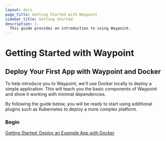 ```yaml
---
layout: docs
page_title: Getting Started with Waypoint
sidebar_title: Getting Started
description: |-
  This guide provides an introduction to using Waypoint.
---
```


# Getting Started with Waypoint

## Deploy Your First App with Waypoint and Docker

To help introduce you to Waypoint, we'll use Docker locally to deploy a simple
application. This will teach you the basic components of Waypoint and show it working with
minimal dependencies.

By following the guide below, you will be ready to start using additional plugins
such as Kubernetes to deploy a more complex platform.

### Begin

[Getting Started: Deploy an Example App with Docker](/docs/getting-started/docker-example-app/install-prereqs)
